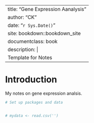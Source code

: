 
--- 
title: "Gene Expression Aanalysis"
author: "CK "
date: "`r Sys.Date()`"
site: bookdown::bookdown_site
documentclass: book
description: |
  Template for Notes
---

# Introduction
My notes on gene expression analsis.

```r
# Set up packages and data 


# mydata <- read.csv('')

```
